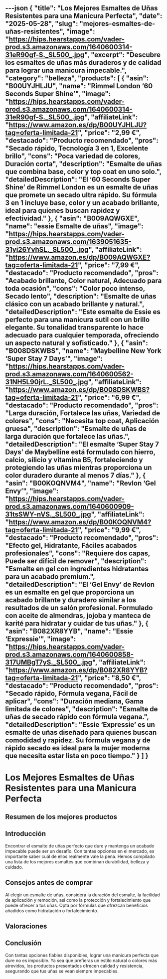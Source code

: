 ---json
{
  "title": "Los Mejores Esmaltes de Uñas Resistentes para una Manicura Perfecta",
  "date": "2025-05-28",
  "slug": "mejores-esmaltes-de-uñas-resistentes",
  "image": "https://hips.hearstapps.com/vader-prod.s3.amazonaws.com/1640600314-31eR90gf-S._SL500_.jpg",
  "excerpt": "Descubre los esmaltes de uñas más duraderos y de calidad para lograr una manicura impecable.",
  "category": "belleza",
  "products": [
    {
      "asin": "B00UYJHLJU",
      "name": "Rimmel London ‘60 Seconds Super Shine’",
      "image": "https://hips.hearstapps.com/vader-prod.s3.amazonaws.com/1640600314-31eR90gf-S._SL500_.jpg",
      "affiliateLink": "https://www.amazon.es/dp/B00UYJHLJU?tag=oferta-limitada-21",
      "price": "2,99 €",
      "destacado": "Producto recomendado",
      "pros": "Secado rápido, Tecnología 3 en 1, Excelente brillo",
      "cons": "Poca variedad de colores, Duración corta",
      "description": "Esmalte de uñas que combina base, color y top coat en uno solo.",
      "detailedDescription": "El ‘60 Seconds Super Shine’ de Rimmel London es un esmalte de uñas que promete un secado ultra rápido. Su fórmula 3 en 1 incluye base, color y un acabado brillante, ideal para quienes buscan rapidez y efectividad."
    },
    {
      "asin": "B009AQWGXE",
      "name": "essie Esmalte de uñas",
      "image": "https://hips.hearstapps.com/vader-prod.s3.amazonaws.com/1639051635-31yi26YvhSL._SL500_.jpg",
      "affiliateLink": "https://www.amazon.es/dp/B009AQWGXE?tag=oferta-limitada-21",
      "price": "7,99 €",
      "destacado": "Producto recomendado",
      "pros": "Acabado brillante, Color natural, Adecuado para toda ocasión",
      "cons": "Color poco intenso, Secado lento",
      "description": "Esmalte de uñas clásico con un acabado brillante y natural.",
      "detailedDescription": "Este esmalte de Essie es perfecto para una manicura sutil con un brillo elegante. Su tonalidad transparente lo hace adecuado para cualquier temporada, ofreciendo un aspecto natural y sofisticado."
    },
    {
      "asin": "B008DSKWBS",
      "name": "Maybelline New York ‘Super Stay 7 Days’",
      "image": "https://hips.hearstapps.com/vader-prod.s3.amazonaws.com/1640600562-31NH5L90jrL._SL500_.jpg",
      "affiliateLink": "https://www.amazon.es/dp/B008DSKWBS?tag=oferta-limitada-21",
      "price": "6,99 €",
      "destacado": "Producto recomendado",
      "pros": "Larga duración, Fortalece las uñas, Variedad de colores",
      "cons": "Necesita top coat, Aplicación gruesa",
      "description": "Esmalte de uñas de larga duración que fortalece las uñas.",
      "detailedDescription": "El esmalte ‘Super Stay 7 Days’ de Maybelline está formulado con hierro, calcio, silicio y vitamina B5, fortaleciendo y protegiendo las uñas mientras proporciona un color duradero durante al menos 7 días."
    },
    {
      "asin": "B00KOQNVM4",
      "name": "Revlon ‘Gel Envy’",
      "image": "https://hips.hearstapps.com/vader-prod.s3.amazonaws.com/1640600909-31tsSWY-nVS._SL500_.jpg",
      "affiliateLink": "https://www.amazon.es/dp/B00KOQNVM4?tag=oferta-limitada-21",
      "price": "9,99 €",
      "destacado": "Producto recomendado",
      "pros": "Efecto gel, Hidratante, Fáciles acabados profesionales",
      "cons": "Requiere dos capas, Puede ser difícil de remover",
      "description": "Esmalte en gel con ingredientes hidratantes para un acabado premium.",
      "detailedDescription": "El ‘Gel Envy’ de Revlon es un esmalte en gel que proporciona un acabado brillante y duradero similar a los resultados de un salón profesional. Formulado con aceite de almendras, jojoba y manteca de karité para hidratar y cuidar de tus uñas."
    },
    {
      "asin": "B082XR8YYB",
      "name": "Essie ‘Expressie’",
      "image": "https://hips.hearstapps.com/vader-prod.s3.amazonaws.com/1640600858-317UMBgT7yS._SL500_.jpg",
      "affiliateLink": "https://www.amazon.es/dp/B082XR8YYB?tag=oferta-limitada-21",
      "price": "8,50 €",
      "destacado": "Producto recomendado",
      "pros": "Secado rápido, Fórmula vegana, Fácil de aplicar",
      "cons": "Duración mediana, Gama limitada de colores",
      "description": "Esmalte de uñas de secado rápido con fórmula vegana.",
      "detailedDescription": "Essie ‘Expressie’ es un esmalte de uñas diseñado para quienes buscan comodidad y rapidez. Su fórmula vegana y de rápido secado es ideal para la mujer moderna que necesita estar lista en poco tiempo."
    }
  ]
}
---


# Los Mejores Esmaltes de Uñas Resistentes para una Manicura Perfecta

## Resumen de los mejores productos

<ProductRankingTable products={products} />

## Introducción

Encontrar el esmalte de uñas perfecto que dure y mantenga un acabado impecable puede ser un desafío. Con tantas opciones en el mercado, es importante saber cuál de ellos realmente vale la pena. Hemos compilado una lista de los mejores esmaltes que combinan durabilidad, belleza y cuidado.

## Consejos antes de comprar

Al elegir un esmalte de uñas, considera la duración del esmalte, la facilidad de aplicación y remoción, así como la protección y fortalecimiento que puede ofrecer a tus uñas. Opta por fórmulas que ofrezcan beneficios añadidos como hidratación o fortalecimiento.

## Valoraciones

<ProductDetailCard product={products[0]} />

<ProductDetailCard product={products[1]} />

<ProductDetailCard product={products[2]} />

<ProductDetailCard product={products[3]} />

<ProductDetailCard product={products[4]} />

## Conclusión

Con tantas opciones fiables disponibles, lograr una manicura perfecta que dure no es imposible. Ya sea que prefieras un estilo natural o colores más atrevidos, los productos presentados ofrecen calidad y resistencia, asegurando que tus uñas se vean siempre impecables.
